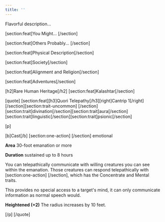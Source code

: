 ```yaml
---
title: ''
---
```


Flavorful description...

[section:feat]You Might... [/section]

[section:feat]Others Probably... [/section]

[section:feat]Physical Description[/section]

[section:feat]Society[/section]

[section:feat]Alignment and Religion[/section]

[section:feat]Adventures[/section]

[h2]Rare Human Heritage[/h2]
[section:feat]Kalashtar[/section]



[quote]
[section:feat][h3]Quori Telepathy[/h3][right]Cantrip 1[/right][/section][section:trait-uncommon] [/section][section:trait]divination[/section][section:trait]aura[/section][section:trait]linguistic[/section][section:trait]psionic[/section]

[p]

[b]Cast[/b] [section:one-action] [/section] emotional

**Area** 30-foot emanation or more

**Duration** sustained up to 8 hours

You can telepathically communicate with willing creatures you can see within the emanation. Those creatures can respond telepathically with [section:one-action] [/section], which has the Concentrate and Mental traits.

This provides no special access to a target's mind, it can only communicate information as normal speech would.

**Heightened (+2)** The radius increases by 10 feet.

[/p]
[/quote]
